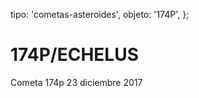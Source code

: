 
  tipo: 'cometas-asteroides',
  objeto: '174P',
};

# 174P/ECHELUS

<Imagen
  src="registro/174P_20171223_174p_20171223_i88.jpg"
  fecha="20171223"
/>

Cometa 174p 23 diciembre 2017